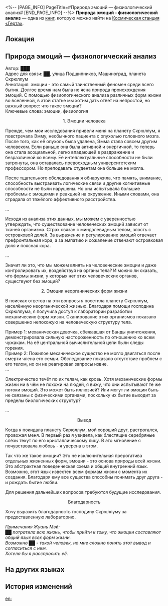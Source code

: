 <%-- [PAGE_INFO]
PageTitle=#Природа эмоций — физиологический анализ#
[END_PAGE_INFO] --%>
{{Дополнить}}
{{Книга Инфобокс
|id           = 288
|partIds      = 190538
|Название     = Природа эмоций - физиологический анализ
|Изображение  = Журнал с КСГ.png
|Мир          = Космическая станция «Герта»
|Томов        = 1
|Автор        = <!--нужно добавить-->
|Описание     = Статья неизвестного автора, в которой описываются физиологические причины и механизмы выражения эмоций.
|Том1         = {{tx}}
|Источник1    = {{tx|Отсутствует источник}}
|Персонажи    = 
|Фракции      = 
}}
'''Природа эмоций - физиологический анализ''' — одна из [[Книги|книг]], которую можно найти на [[Космическая станция «Герта»]].

==Локация==
{{Отметка карты|<!--название карты-->|<!--id отметки-->}}

==Природа эмоций — физиологический анализ==
<div align="center">{{Размер|36|Природа эмоций - физиологический анализ}}</div>

Автор: ███<br />
Адрес для связи: ██, улица Подшипников, Машиноград, планета Скрюллум<br />
Аннотация: эмоции - это самый таинственный феномен среди всего бытия. Долгое время нам была не ясна природа происхождения эмоций. С помощью физиологического анализа различных форм жизни во вселенной, в этой статье мы хотим дать ответ на непростой, но важный вопрос: что такое эмоции?<br />
Ключевые слова: эмоции, физиология


<div align="center">1. Эмоции человека</div>

Прежде, чем мои исследования привели меня на планету Скрюллум, я повстречала Эмму, необычного пациента с опухолью головного мозга. После того, как её опухоль была удалена, Эмма стала совсем другим человеком. Если раньше она была активной и энергичной, то теперь она стала асоциальной, легко впадающей в раздражение и безразличной ко всему. Её интеллектуальные способности не были затронуты, она оставалась превосходным университетским профессором. Но преподавать студентам она больше не могла.

После тщательного обследования я обнаружила, что память, внимание, способность выстраивать логические связи и другие когнитивные способности не были нарушены. Но она испытывала большие проблемы с эмоциями и реакцией на окружение. Иными словами, она страдала от тяжёлого аффективного расстройства.

...

Исходя из анализа этих данных, мы можем с уверенностью утверждать, что существование человеческих эмоций зависит от тканей организма. Страх связан с миндалевидным телом, злость с островковой долей. За выражение и регулирование эмоций отвечает префронтальная кора, а за эмпатию и сожаление отвечают островковая доля и поясная кора.

...

Значит ли это, что мы можем влиять на человеческие эмоции и даже контролировать их, воздействуя на органы тела? И можно ли сказать, что формы жизни, у которых нет этих человеческих органов, существуют без эмоций?

<div align="center">2. Эмоции неорганических форм жизни</div>

В поисках ответов на эти вопросы я посетила планету Скрюллум, населённую неорганической жизнью. Благодаря помощи господина Скрюллума, я получила доступ к лаборатории разработки механических форм жизни. Сканирование этих организмов показало совершенно непохожую на человеческую структуру тела.

Пример 1: механическая девочка, сбежавшая от Банды уничтожения, демонстрировала сильную настороженность по отношению ко всем чужакам. На её центральной вычислительной цепи были следы горения.<br />
Пример 2: Пожилое механическое существо не могло двигаться после смерти члена его семьи. Обследование показало отсутствие проблем с его телом, но он не реагировал запросы извне.<br />
...

Электричество течёт по их телам, как кровь. Хотя механические формы жизни ни в чём не похожи на людей, я вижу, что они испытывают те же потоки эмоций. Это может быть иллюзией? Или могут ли эмоции быть не связаны с физическими органами, поскольку их бытие выходит за пределы биологических структур?

...

<div align="center">Вывод</div>

Когда я покидала планету Скрюллум, мой хороший друг, растрогался, провожая меня. В первый раз я увидела, как блестящие серебряные слёзы текут по его кристаллическому лицу. В это мгновение я почувствовала любовь - я уверена в этом.

Так что же такое эмоции? Это не исключительная прерогатива отдельных жизненных форм, эмоции - это основа природы всей жизни. Это абстрактная поведенческая схема и общий внутренний язык. Возможно, этот язык известен всем формам жизни с момента их создания. Благодаря ему все существа способны понимать друг друга - и рождать бытие любви.

Для решения дальнейших вопросов требуются будущие исследования.


<div align="center">Благодарность</div>

Хочу выразить благодарность господину Скрюллуму за предоставленную лабораторию.

''Примечания Жуань Мэй:<br />
██ потратила всю жизнь, чтобы прийти к тому, что эмоции составляют общий язык всех форм жизни.<br />
Возможно ██ - такой человек, но мне сложно понять этот вывод и согласиться с ним.<br />
Хотела бы я расспросить её.''

==На других языках==
{{На других языках
|en   = The Nature of Emotion &mdash; A Physiological Analysis
|zhs  = 情感的本质&mdash;&mdash;一项生理学分析
|zht  = 情感的本質&mdash;&mdash;一項生理學分析
|ja   = 感情の本質&mdash;&mdash;ある生理学分析
|ko   = 감정의 본질&mdash;&mdash;생물학적 분석
|es   = La naturaleza de la emoción: un análisis fisiológico
|fr   = La nature de l'émotion &mdash; Une analyse physiologique
|ru   = Природа эмоций - физиологический анализ
|th   = ธรรมชาติของอารมณ์ความรู้สึก: วิเคราะห์ตามหลักสรีรวิทยา
|vi   = Bản chất của tình cảm... Một hạng mục phân tích sinh lý học
|de   = Die Natur der Emotion: Eine physiologische Analyse
|id   = Esensi Perasaan &mdash; Analisis Fisiologi
|pt   = A Natureza da Emoção &mdash; Uma Análise Fisiológica
}}

==История изменений==
{{История изменений|3.5}}

[[en:]]